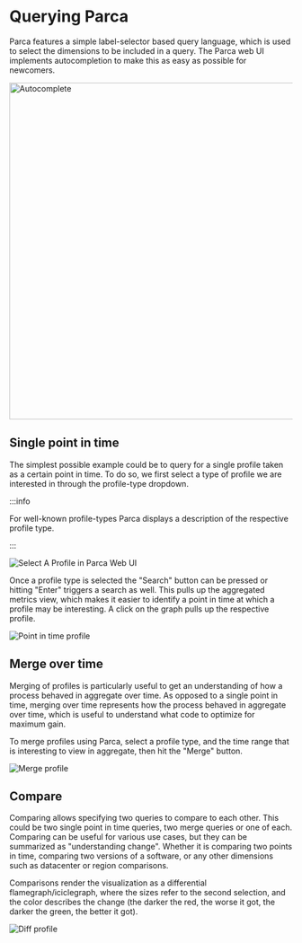 # Querying Parca


Parca features a simple label-selector based query language, which is used to select the dimensions to be included in a query. The Parca web UI implements autocompletion to make this as easy as possible for newcomers.

<img src="/img/tutorial/autocomplete.png" alt="Autocomplete" width="600" />

## Single point in time

The simplest possible example could be to query for a single profile taken as a certain point in time. To do so, we first select a type of profile we are interested in through the profile-type dropdown.

:::info

For well-known profile-types Parca displays a description of the respective profile type.

:::

<BrowserWindow>

![Select A Profile in Parca Web UI](/img/tutorial/select-profile.png)

</BrowserWindow>

Once a profile type is selected the "Search" button can be pressed or hitting "Enter" triggers a search as well. This pulls up the aggregated metrics view, which makes it easier to identify a point in time at which a profile may be interesting. A click on the graph pulls up the respective profile.

<BrowserWindow>

![Point in time profile](/img/tutorial/point-in-time.png)

</BrowserWindow>

## Merge over time

Merging of profiles is particularly useful to get an understanding of how a process behaved in aggregate over time. As opposed to a single point in time, merging over time represents how the process behaved in aggregate over time, which is useful to understand what code to optimize for maximum gain.

To merge profiles using Parca, select a profile type, and the time range that is interesting to view in aggregate, then hit the "Merge" button.

<BrowserWindow>

![Merge profile](/img/tutorial/merge-profile.png)

</BrowserWindow>

## Compare

Comparing allows specifying two queries to compare to each other. This could be two single point in time queries, two merge queries or one of each. Comparing can be useful for various use cases, but they can be summarized as "understanding change". Whether it is comparing two points in time, comparing two versions of a software, or any other dimensions such as datacenter or region comparisons.

Comparisons render the visualization as a differential flamegraph/iciclegraph, where the sizes refer to the second selection, and the color describes the change (the darker the red, the worse it got, the darker the green, the better it got).

<BrowserWindow>

![Diff profile](/img/tutorial/diff-profile.png)

</BrowserWindow>
